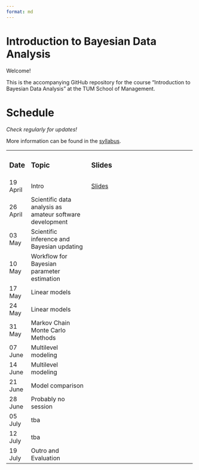 ```yaml
---
format: md
---
```


# Introduction to Bayesian Data Analysis

Welcome!

This is the accompanying GitHub repository for the course "Introduction to Bayesian Data Analysis" at the TUM School of Management.

# Schedule

*Check regularly for updates!*

More information can be found in the [syllabus](https://github.com/linushof/BayesIntro/blob/main/syllabus/syllabus.md).

+----------+----------------------------------------------------------+-------------------------------------------------------------------------------------------------------+
| ### Date | ### Topic                                                | ### Slides                                                                                            |
+----------+----------------------------------------------------------+-------------------------------------------------------------------------------------------------------+
| 19 April | Intro                                                    | [Slides](https://www.moodle.tum.de/pluginfile.php/4521598/mod_resource/content/1/session_1_intro.pdf) |
+----------+----------------------------------------------------------+-------------------------------------------------------------------------------------------------------+
| 26 April | Scientific data analysis as amateur software development |                                                                                                       |
+----------+----------------------------------------------------------+-------------------------------------------------------------------------------------------------------+
| 03 May   | Scientific inference and Bayesian updating               |                                                                                                       |
+----------+----------------------------------------------------------+-------------------------------------------------------------------------------------------------------+
| 10 May   | Workflow for Bayesian parameter estimation               |                                                                                                       |
+----------+----------------------------------------------------------+-------------------------------------------------------------------------------------------------------+
| 17 May   | Linear models                                            |                                                                                                       |
+----------+----------------------------------------------------------+-------------------------------------------------------------------------------------------------------+
| 24 May   | Linear models                                            |                                                                                                       |
+----------+----------------------------------------------------------+-------------------------------------------------------------------------------------------------------+
| 31 May   | Markov Chain Monte Carlo Methods                         |                                                                                                       |
+----------+----------------------------------------------------------+-------------------------------------------------------------------------------------------------------+
| 07 June  | Multilevel modeling                                      |                                                                                                       |
+----------+----------------------------------------------------------+-------------------------------------------------------------------------------------------------------+
| 14 June  | Multilevel modeling                                      |                                                                                                       |
+----------+----------------------------------------------------------+-------------------------------------------------------------------------------------------------------+
| 21 June  | Model comparison                                         |                                                                                                       |
+----------+----------------------------------------------------------+-------------------------------------------------------------------------------------------------------+
| 28 June  | Probably no session                                      |                                                                                                       |
+----------+----------------------------------------------------------+-------------------------------------------------------------------------------------------------------+
| 05 July  | tba                                                      |                                                                                                       |
+----------+----------------------------------------------------------+-------------------------------------------------------------------------------------------------------+
| 12 July  | tba                                                      |                                                                                                       |
+----------+----------------------------------------------------------+-------------------------------------------------------------------------------------------------------+
| 19 July  | Outro and Evaluation                                     |                                                                                                       |
+----------+----------------------------------------------------------+-------------------------------------------------------------------------------------------------------+
